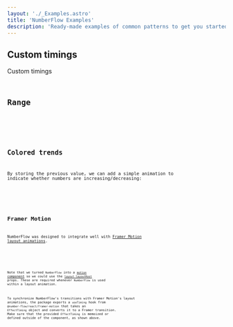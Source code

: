 ```yaml
---
layout: './_Examples.astro'
title: 'NumberFlow Examples'
description: 'Ready-made examples of common patterns to get you started with NumberFlow.'
---
```


## Custom timings

<CustomEasings client:visible>
<span aria-hidden="true" className='xl:hidden' slot="title">Custom timings</span>
<Code code={CustomEasingsCode} class="xl:pre-first-line:hidden" firstLine='// Custom timings example' lang="tsx" />
</CustomEasings>

## Range

<Range client:visible>
<Code code={RangeCode} lang="tsx" />
</Range>

## Colored trends

By storing the previous value,
we can add a simple animation to indicate whether numbers are increasing/decreasing:

<ColoredTrends client:visible>
<Code code={ColoredTrendsCode} lang="tsx" />
</ColoredTrends>

## Framer Motion

NumberFlow was designed to integrate well with [Framer Motion layout animations](https://www.framer.com/motion/layout-animations/).

<FramerMotionLayoutAnimations client:visible>
<Code code={FramerMotionLayoutAnimationsCode} lang="tsx" />
</FramerMotionLayoutAnimations>

Note that we turned `NumberFlow` into a [`motion` component](https://www.framer.com/motion/component/#custom-components) so we could use the [`layout layoutRoot`](https://www.framer.com/motion/layout-animations/###item-is-performing-unwanted-layout-animations-as-surrounding-content-changes) props.
These are required whenever `NumberFlow` is used within a layout animation.

To synchronize NumberFlow's transitions with Framer Motion's layout animations,
the package exports a `useTiming` hook from `@number-flow/react/framer-motion` that
takes an `EffectTiming` object and converts it to a Framer transition.
Make sure that the provided `EffectTiming` is memoized or  defined outside of the component,
as shown above.